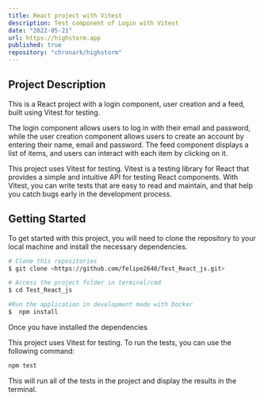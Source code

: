 ```yaml
---
title: React project with Vitest
description: Test component of Login with Vitest
date: "2022-05-21"
url: https://highstorm.app
published: true
repository: "chronark/highstorm"
---
```


## Project Description

This is a React project with a login component, user creation and a feed, built using Vitest for testing.

The login component allows users to log in with their email and password, while the user creation component allows users to create an account by entering their name, email and password. The feed component displays a list of items, and users can interact with each item by clicking on it.

This project uses Vitest for testing. Vitest is a testing library for React that provides a simple and intuitive API for testing React components. With Vitest, you can write tests that are easy to read and maintain, and that help you catch bugs early in the development process.

## Getting Started

To get started with this project, you will need to clone the repository to your local machine and install the necessary dependencies.

```bash
# Clone this repositories
$ git clone <https://github.com/felipe2640/Test_React_js.git>

# Access the project folder in terminal/cmd
$ cd Test_React_js

#Run the application in development mode with Docker
$  npm install
```

Once you have installed the dependencies

This project uses Vitest for testing. To run the tests, you can use the following command:

```bash
npm test
```

This will run all of the tests in the project and display the results in the terminal.

